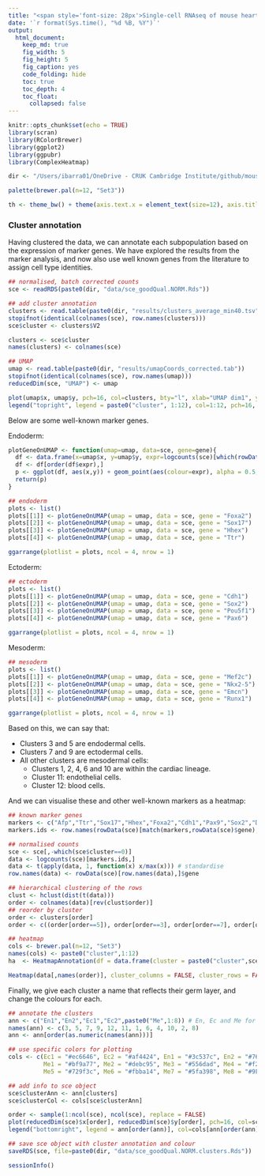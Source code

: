 ```yaml
---
title: "<span style='font-size: 28px'>Single-cell RNAseq of mouse heart development</style>"
date: '`r format(Sys.time(), "%d %B, %Y")`'
output:
  html_document:
    keep_md: true
    fig_width: 5
    fig_height: 5
    fig_caption: yes
    code_folding: hide
    toc: true
    toc_depth: 4
    toc_float: 
      collapsed: false
---
```


```r
knitr::opts_chunk$set(echo = TRUE)
library(scran)
library(RColorBrewer)
library(ggplot2)
library(ggpubr)
library(ComplexHeatmap)

dir <- "/Users/ibarra01/OneDrive - CRUK Cambridge Institute/github/mouseHeart_2020/"

palette(brewer.pal(n=12, "Set3"))

th <- theme_bw() + theme(axis.text.x = element_text(size=12), axis.title.x = element_text(size=12), axis.text.y = element_text(size=12), axis.title.y = element_text(size=12), axis.ticks.x = element_blank(), panel.grid.major = element_blank(), panel.grid.minor = element_blank(), axis.line = element_line(colour = "black"), panel.border = element_blank(), plot.title = element_text(face="bold", hjust = 0.5))
```

### Cluster annotation

Having clustered the data, we can annotate each subpopulation based on the expression of marker genes. We have explored the results from the marker analysis, and now also use well known genes from the literature to assign cell type identities.

```r
## normalised, batch corrected counts
sce <- readRDS(paste0(dir, "data/sce_goodQual.NORM.Rds"))

## add cluster annotation
clusters <- read.table(paste0(dir, "results/clusters_average_min40.tsv"), row.names = 1)
stopifnot(identical(colnames(sce), row.names(clusters)))
sce$cluster <- clusters$V2

clusters <- sce$cluster
names(clusters) <- colnames(sce)

## UMAP
umap <- read.table(paste0(dir, "results/umapCoords_corrected.tab"))
stopifnot(identical(colnames(sce), row.names(umap)))
reducedDim(sce, "UMAP") <- umap

plot(umap$x, umap$y, pch=16, col=clusters, bty="l", xlab="UMAP dim1", ylab="UMAP dim2")
legend("topright", legend = paste0("cluster", 1:12), col=1:12, pch=16, cex=0.75)
```

Below are some well-known marker genes.

Endoderm:

```r
plotGeneOnUMAP <- function(umap=umap, data=sce, gene=gene){
  df <- data.frame(x=umap$x, y=umap$y, expr=logcounts(sce)[which(rowData(sce)$gene == gene),])
  df <- df[order(df$expr),]
  p <- ggplot(df, aes(x,y)) + geom_point(aes(colour=expr), alpha = 0.5, cex=1.5) + scale_colour_gradientn(colours = colorRampPalette(c("grey", "lightblue", "dodgerblue4", "royalblue4"))(100)) + ggtitle(gene) + xlab("") + ylab("") + labs(colour=expression('log'[2]*' counts')) + th + theme(axis.ticks.y = element_blank(), axis.text.x = element_blank(), axis.text.y = element_blank(), legend.position = "bottom", legend.text.align = 0.5, legend.title.align = 0.5) + guides(colour = guide_colorbar(title.position = "bottom"))
  return(p)
}

## endoderm
plots <- list()
plots[[1]] <- plotGeneOnUMAP(umap = umap, data = sce, gene = "Foxa2")
plots[[2]] <- plotGeneOnUMAP(umap = umap, data = sce, gene = "Sox17")
plots[[3]] <- plotGeneOnUMAP(umap = umap, data = sce, gene = "Hhex")
plots[[4]] <- plotGeneOnUMAP(umap = umap, data = sce, gene = "Ttr")

ggarrange(plotlist = plots, ncol = 4, nrow = 1)
```

Ectoderm:

```r
## ectoderm
plots <- list()
plots[[1]] <- plotGeneOnUMAP(umap = umap, data = sce, gene = "Cdh1")
plots[[2]] <- plotGeneOnUMAP(umap = umap, data = sce, gene = "Sox2")
plots[[3]] <- plotGeneOnUMAP(umap = umap, data = sce, gene = "Pou5f1")
plots[[4]] <- plotGeneOnUMAP(umap = umap, data = sce, gene = "Pax6")

ggarrange(plotlist = plots, ncol = 4, nrow = 1)
```

Mesoderm:

```r
## mesoderm
plots <- list()
plots[[1]] <- plotGeneOnUMAP(umap = umap, data = sce, gene = "Mef2c")
plots[[2]] <- plotGeneOnUMAP(umap = umap, data = sce, gene = "Nkx2-5")
plots[[3]] <- plotGeneOnUMAP(umap = umap, data = sce, gene = "Emcn")
plots[[4]] <- plotGeneOnUMAP(umap = umap, data = sce, gene = "Runx1")

ggarrange(plotlist = plots, ncol = 4, nrow = 1)
```

Based on this, we can say that:

- Clusters 3 and 5 are endodermal cells.
- Clusters 7 and 9 are ectodermal cells.
- All other clusters are mesodermal cells:
    + Clusters 1, 2, 4, 6 and 10 are within the cardiac lineage.
    + Cluster 11: endothelial cells.
    + Cluster 12: blood cells.

And we can visualise these and other well-known markers as a heatmap:

```r
## known marker genes
markers <- c("Afp","Ttr","Sox17","Hhex","Foxa2","Cdh1","Pax9","Sox2","Dlx5","Tfap2a","Wnt6","Sox1","Tbx1","Snai1","Isl1","Hand1","Smarcd3","Tbx5","Nkx2-5","Ttn","Myh6","Actn2","Gata1","Runx1","Hba-a1","Tal1","Pecam1","Tie1","Cdh5","Emcn")
markers.ids <- row.names(rowData(sce)[match(markers,rowData(sce)$gene),])

## normalised counts
sce <- sce[,-which(sce$cluster==0)]
data <- logcounts(sce)[markers.ids,]
data <- t(apply(data, 1, function(x) x/max(x))) # standardise
row.names(data) <- rowData(sce)[row.names(data),]$gene

## hierarchical clustering of the rows
clust <- hclust(dist(t(data)))
order <- colnames(data)[rev(clust$order)]
## reorder by cluster
order <- clusters[order]
order <- c((order[order==5]), order[order==3], order[order==7], order[order==9], order[order==8], order[order==2], order[order==4], order[order==10], order[order==6], order[order==1], order[order==12], order[order==11])

## heatmap
cols <- brewer.pal(n=12, "Set3")
names(cols) <- paste0("cluster",1:12)
ha  <- HeatmapAnnotation(df = data.frame(cluster = paste0("cluster",sce[,names(order)]$cluster)), col = list(cluster = cols))

Heatmap(data[,names(order)], cluster_columns = FALSE, cluster_rows = FALSE, col=brewer.pal(n=9, name="Purples")[1:7], show_column_names = FALSE, top_annotation = ha, show_heatmap_legend = FALSE)
```

Finally, we give each cluster a name that reflects their germ layer, and change the colours for each.

```r
## annotate the clusters
ann <- c("En1","En2","Ec1","Ec2",paste0("Me",1:8)) # En, Ec and Me for the three germ layers
names(ann) <- c(3, 5, 7, 9, 12, 11, 1, 6, 4, 10, 2, 8)
ann <- ann[order(as.numeric(names(ann)))]

## use specific colors for plotting
cols <- c(Ec1 = "#ec6646", Ec2 = "#af4424", En1 = "#3c537c", En2 = "#768ba5",
          Me1 = "#bf9a77", Me2 = "#debc95", Me3 = "#556dad", Me4 = "#f28a31", 
          Me5 = "#729f3c", Me6 = "#fbba14", Me7 = "#5fa398", Me8 = "#9FD3C5")

## add info to sce object
sce$clusterAnn <- ann[clusters]
sce$clusterCol <- cols[sce$clusterAnn]

order <- sample(1:ncol(sce), ncol(sce), replace = FALSE)
plot(reducedDim(sce)$x[order], reducedDim(sce)$y[order], pch=16, col=sce$clusterCol[order], bty="l", xlab="UMAP dim1", ylab="UMAP dim2")
legend("bottomright", legend = ann[order(ann)], col=cols[ann[order(ann)]], pch=16, cex=0.5)
```

```r
## save sce object with cluster annotation and colour
saveRDS(sce, file=paste0(dir, "data/sce_goodQual.NORM.clusters.Rds"))
```


```r
sessionInfo()
```

